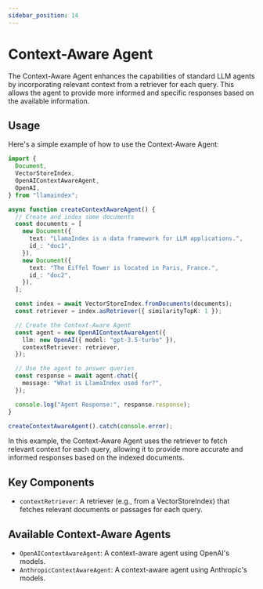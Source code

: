 ```yaml
---
sidebar_position: 14
---
```


# Context-Aware Agent

The Context-Aware Agent enhances the capabilities of standard LLM agents by incorporating relevant context from a retriever for each query. This allows the agent to provide more informed and specific responses based on the available information.

## Usage

Here's a simple example of how to use the Context-Aware Agent:

```typescript
import {
  Document,
  VectorStoreIndex,
  OpenAIContextAwareAgent,
  OpenAI,
} from "llamaindex";

async function createContextAwareAgent() {
  // Create and index some documents
  const documents = [
    new Document({
      text: "LlamaIndex is a data framework for LLM applications.",
      id_: "doc1",
    }),
    new Document({
      text: "The Eiffel Tower is located in Paris, France.",
      id_: "doc2",
    }),
  ];

  const index = await VectorStoreIndex.fromDocuments(documents);
  const retriever = index.asRetriever({ similarityTopK: 1 });

  // Create the Context-Aware Agent
  const agent = new OpenAIContextAwareAgent({
    llm: new OpenAI({ model: "gpt-3.5-turbo" }),
    contextRetriever: retriever,
  });

  // Use the agent to answer queries
  const response = await agent.chat({
    message: "What is LlamaIndex used for?",
  });

  console.log("Agent Response:", response.response);
}

createContextAwareAgent().catch(console.error);
```

In this example, the Context-Aware Agent uses the retriever to fetch relevant context for each query, allowing it to provide more accurate and informed responses based on the indexed documents.

## Key Components

- `contextRetriever`: A retriever (e.g., from a VectorStoreIndex) that fetches relevant documents or passages for each query.

## Available Context-Aware Agents

- `OpenAIContextAwareAgent`: A context-aware agent using OpenAI's models.
- `AnthropicContextAwareAgent`: A context-aware agent using Anthropic's models.
